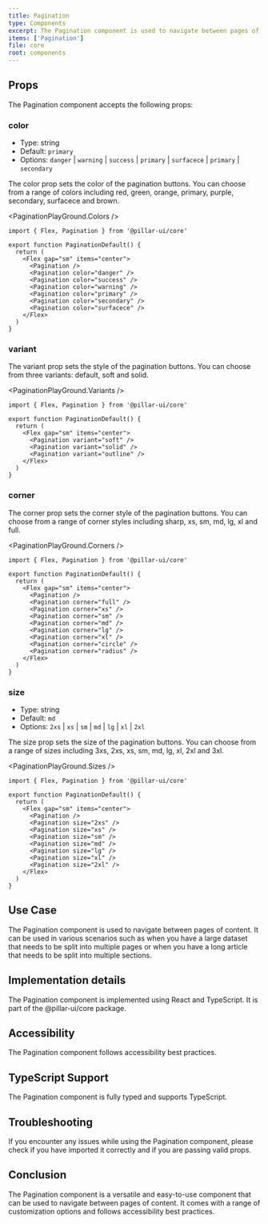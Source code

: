 ```yaml
---
title: Pagination
type: Components
excerpt: The Pagination component is used to navigate between pages of content.
items: ['Pagination']
file: core
root: components
---
```


## Props

The Pagination component accepts the following props:

### color

- Type: string
- Default: `primary`
- Options: `danger` | `warning` | `success` | `primary` | `surfacece` | `primary` | `secondary`

The color prop sets the color of the pagination buttons. You can choose from a range of colors including red, green, orange, primary, purple, secondary, surfacece and brown.

<PaginationPlayGround.Colors />

```tsx showLineNumbers title="Pagination.tsx"
import { Flex, Pagination } from '@pillar-ui/core'

export function PaginationDefault() {
  return (
    <Flex gap="sm" items="center">
      <Pagination />
      <Pagination color="danger" />
      <Pagination color="success" />
      <Pagination color="warning" />
      <Pagination color="primary" />
      <Pagination color="secondary" />
      <Pagination color="surfacece" />
    </Flex>
  )
}
```

### variant

The variant prop sets the style of the pagination buttons. You can choose from three variants: default, soft and solid.

<PaginationPlayGround.Variants />

```tsx showLineNumbers title="Pagination.tsx"
import { Flex, Pagination } from '@pillar-ui/core'

export function PaginationDefault() {
  return (
    <Flex gap="sm" items="center">
      <Pagination variant="soft" />
      <Pagination variant="solid" />
      <Pagination variant="outline" />
    </Flex>
  )
}
```

### corner

The corner prop sets the corner style of the pagination buttons. You can choose from a range of corner styles including sharp, xs, sm, md, lg, xl and full.

<PaginationPlayGround.Corners />

```tsx showLineNumbers title="Pagination.tsx"
import { Flex, Pagination } from '@pillar-ui/core'

export function PaginationDefault() {
  return (
    <Flex gap="sm" items="center">
      <Pagination />
      <Pagination corner="full" />
      <Pagination corner="xs" />
      <Pagination corner="sm" />
      <Pagination corner="md" />
      <Pagination corner="lg" />
      <Pagination corner="xl" />
      <Pagination corner="circle" />
      <Pagination corner="radius" />
    </Flex>
  )
}
```

### size

- Type: string
- Default: `md`
- Options: `2xs` | `xs` | `sm` | `md` | `lg` | `xl` | `2xl`

The size prop sets the size of the pagination buttons. You can choose from a range of sizes including 3xs, 2xs, xs, sm, md, lg, xl, 2xl and 3xl.

<PaginationPlayGround.Sizes />

```tsx showLineNumbers title="Pagination.tsx"
import { Flex, Pagination } from '@pillar-ui/core'

export function PaginationDefault() {
  return (
    <Flex gap="sm" items="center">
      <Pagination />
      <Pagination size="2xs" />
      <Pagination size="xs" />
      <Pagination size="sm" />
      <Pagination size="md" />
      <Pagination size="lg" />
      <Pagination size="xl" />
      <Pagination size="2xl" />
    </Flex>
  )
}
```

## Use Case

The Pagination component is used to navigate between pages of content. It can be used in various scenarios such as when you have a large dataset that needs to be split into multiple pages or when you have a long article that needs to be split into multiple sections.

## Implementation details

The Pagination component is implemented using React and TypeScript. It is part of the @pillar-ui/core package.

## Accessibility

The Pagination component follows accessibility best practices.

## TypeScript Support

The Pagination component is fully typed and supports TypeScript.

## Troubleshooting

If you encounter any issues while using the Pagination component, please check if you have imported it correctly and if you are passing valid props.

## Conclusion

The Pagination component is a versatile and easy-to-use component that can be used to navigate between pages of content. It comes with a range of customization options and follows accessibility best practices.
